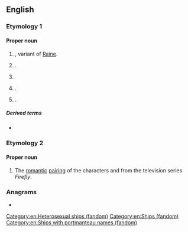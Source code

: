 {{also|rayne}}
==English==
{{wp}}

===Etymology 1===
{{rfe|en}}

====Proper noun====
{{en-proper noun}}

# {{surname|en|from=given names}}, variant of [[Raine]].
# {{given name|en|female}}.
# {{place|en|city|co/Acadia Parish|s/Louisiana|c/USA}}
# {{place|en|twp|co/Indiana County|s/Pennsylvania|c/USA}}.
# {{place|en|village/and/cpar|in|dist/Braintree|co/Essex|cc/England}} {{q|[[OS]] grid ref TL7222}}.

=====Derived terms=====
* {{l|en|Raynes Park}}

===Etymology 2===
{{blend|en|River|Jayne}}

====Proper noun====
{{en-proper noun}}

# {{lb|en|fandom slang}} The [[romantic]] [[pairing]] of the characters {{w|River Tam}} and {{w|Jayne Cobb}} from the television series ''Firefly''.

===Anagrams===
* {{anagrams|en|a=aenry|Aeryn|Arney|Neary|Neyra|Raney|Yaren|aryne|renay|yarne|yearn}}

[[Category:en:Heterosexual ships (fandom)]]
[[Category:en:Ships (fandom)]]
[[Category:en:Ships with portmanteau names (fandom)]]